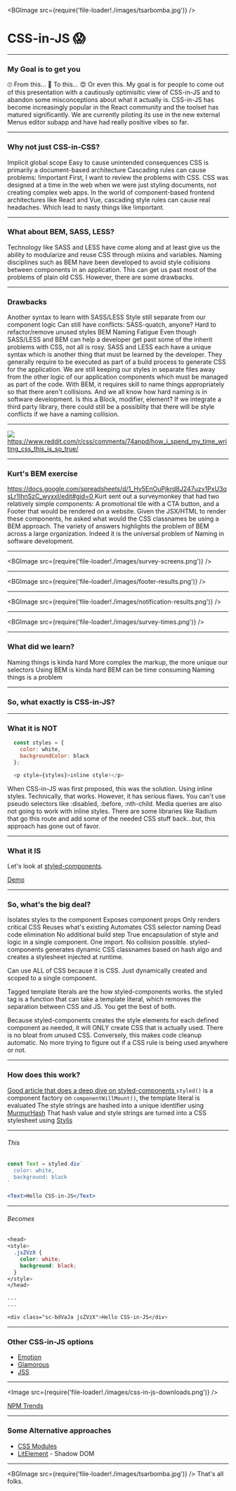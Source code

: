 
<BGImage src={require('file-loader!./images/tsarbomba.jpg')} />

# CSS-in-JS  😱

---

### My Goal is to get you

<Flex mt={50}>
  <Box width={1/3}>
    <Stack y={2}>
      <Box fontSize={100}>🙄</Box>
    </Stack>
    <Box>
      <Text>From this...</Text>
    </Box>
  </Box>

  <Box width={1/3}>
    <Stack y={2}>
      <Box fontSize={100}>🤔</Box>
    </Stack>
    <Box>
      <Text>To this...</Text>
    </Box>
  </Box>

  <Box width={1/3}>
    <Stack y={2}>
      <Box fontSize={100}>😍</Box>
    </Stack>
    <Box>
      <Text>Or even this.</Text>
    </Box>
  </Box>
</Flex>

<Notes>
  My goal is for people to come out of this presentation with a cautiously optimisitic view of CSS-in-JS and to abandon some misconceptions about what it actually is.
  CSS-in-JS has become increasingly popular in the React community and the toolset has matured significantly.
  We are currently piloting its use in the new external Menus editor subapp and have had really positive vibes so far. 
</Notes>

---

### Why not just CSS-in-CSS?

<Box my={75}>
  <Appear>
    <Square inset={10}>
      <Text>Implicit global scope</Text>
    </Square>
  </Appear>
  <Appear>
    <Square inset={10}>
      <Text>Easy to cause unintended consequences</Text>
    </Square>
  </Appear>
  <Appear>
    <Square inset={10}>
      <Text>CSS is primarily a document-based architecture</Text>
    </Square>
  </Appear>
  <Appear>
    <Square inset={10}>
      <Text>Cascading rules can cause problems: !important</Text>
    </Square>
  </Appear>
</Box>

<Notes>
  First, I want to review the problems with CSS.
  CSS was designed at a time in the web when we were just styling documents, not creating complex web apps.
  In the world of component-based frontend architectures like React and Vue, cascading style rules can cause real headaches.
  Which lead to nasty things like !important.
</Notes> 

---

### What about BEM, SASS, LESS?

<Notes>
  Technology like SASS and LESS have come along and at least give us the ability to modularize and reuse CSS
  through mixins and variables. 
  Naming disciplines such as BEM have been developed to avoid style collisions between components in an application.
  This can get us past most of the problems of plain old CSS.
  However, there are some drawbacks.
</Notes>

---

### Drawbacks

<Box my={75}>
  <Appear>
    <Square inset={10}>
      <Text>Another syntax to learn with SASS/LESS</Text>
    </Square>
  </Appear>
  <Appear>
    <Square inset={10}>
      <Text>Style still separate from our component logic</Text>
    </Square>
  </Appear>
  <Appear>
    <Square inset={10}>
      <Text>Can still have conflicts: SASS-quatch, anyone?</Text>
    </Square>
  </Appear>
  <Appear>
    <Square inset={10}>
      <Text>Hard to refactor/remove unused styles</Text>
    </Square>
  </Appear>
  <Appear>
    <Square inset={10}>
      <Text>BEM Naming Fatigue</Text>
    </Square>
  </Appear>
</Box>

<Notes>
  Even though SASS/LESS and BEM can help a developer get past some of the inherit problems with CSS, not all is rosy.
  SASS and LESS each have a unique syntax which is another thing that must be learned by the developer.  They generally
  require to be executed as part of a build process to generate CSS for the application.  We are still keeping our styles
  in separate files away from the other logic of our application components which must be managed as part of the code.
  With BEM, it requires skill to name things appropriately so that there aren't collisions.  And we all know how hard
  naming is in software development.  Is this a Block, modifier, element?  If we integrate a third party library, there could
  still be a possiblity that there will be style conflicts if we have a naming collision.
</Notes>

---

<Flex justifyContent="center">
  <Box>
    <Image style={{ width: '870px', height: '500px', backgroundSize: 'contain'}} src={require('file-loader!./images/how-i-spend-time-writing-css.jpg')} />
  </Box>
</Flex>

<Box mt={50} fontSize={14}>
  <Flex justifyContent="center">
    <Box>
      <a target="_blank" href="https://www.reddit.com/r/css/comments/74anpd/how_i_spend_my_time_writing_css_this_is_so_true/">
        https://www.reddit.com/r/css/comments/74anpd/how_i_spend_my_time_writing_css_this_is_so_true/
      </a>
    </Box>
  </Flex>
</Box>

---

### Kurt's BEM exercise

<Box mt={50} fontSize={18}>
  <Flex justifyContent="center">
    <Box>
      <a target="_blank" href="https://docs.google.com/spreadsheets/d/1_Hv5EnOuPjkrd8J247uzv1PxU3qsLr1IhnSzC_wyxxI/edit#gid=0">
        https://docs.google.com/spreadsheets/d/1_Hv5EnOuPjkrd8J247uzv1PxU3qsLr1IhnSzC_wyxxI/edit#gid=0
      </a>
    </Box>
  </Flex>
</Box>

<Notes>
  Kurt sent out a surveymonkey that had two relatively simple components: A promotional tile with a CTA button, and a Footer
  that would be rendered on a website.
  Given the JSX/HTML to render these components, he asked what would the CSS classnames be using a BEM approach.
  The variety of answers highlights the problem of BEM across a large organization.  Indeed it is the universal problem of Naming in
  software development.
</Notes>

---

<BGImage src={require('file-loader!./images/survey-screens.png')} />

---

<BGImage src={require('file-loader!./images/footer-results.png')} />

---

<BGImage src={require('file-loader!./images/notification-results.png')} />

---

<BGImage src={require('file-loader!./images/survey-times.png')} />

---

### What did we learn?

<Box my={75}>
  <Appear>
    <Square inset={10}>
      <Text>Naming things is kinda hard</Text>
    </Square>
  </Appear>
  <Appear>
    <Square inset={10}>
      <Text>More complex the markup, the more unique our selectors</Text>
    </Square>
  </Appear>
  <Appear>
    <Square inset={10}>
      <Text>Using BEM is kinda hard</Text>
    </Square>
  </Appear>
  <Appear>
    <Square inset={10}>
      <Text>BEM can be time consuming</Text>
    </Square>
  </Appear>
  <Appear>
    <Square inset={10}>
      <Text>Naming things is a problem</Text>
    </Square>
  </Appear>
</Box>

---

### So, what exactly is CSS-in-JS?

---

### What it is NOT

```javascript
  const styles = {
    color: white, 
    backgroundColor: black
  };

  <p style={styles}>inline style!</p>
```

<Notes>
  When CSS-in-JS was first proposed, this was the solution.  Using inline styles.  Technically, that works.
  However, it has serious flaws.  You can't use pseudo selectors like :disabled, :before, :nth-child.
  Media queries are also not going to work with inline styles.
  There are some libraries like Radium that go this route and add some of the needed CSS stuff back...but, this 
  approach has gone out of favor.
</Notes>

---

### What it IS

Let's look at [styled-components](https://www.styled-components.com/).

<Square inset={5}>
  <a target="_blank" href="https://codepen.io/bennybrau/pen/JVwGzo">Demo</a>
</Square>

---

### So, what's the big deal?

<Box mt={60}>
  <Appear>
    <Square inset={10}>
      <Text>Isolates styles to the component</Text>
    </Square>
  </Appear>
  <Appear>
    <Square inset={10}>
      <Text>Exposes component props</Text>
    </Square>
  </Appear>
  <Appear>
    <Square inset={10}>
      <Text>Only renders critical CSS</Text>
    </Square>
  </Appear>
  <Appear>
    <Square inset={10}>
      <Text>Reuses what's existing</Text>
    </Square>
  </Appear>
  <Appear>
    <Square inset={10}>
      <Text>Automates CSS selector naming</Text>
    </Square>
  </Appear>
  <Appear>
    <Square inset={10}>
      <Text>Dead code elimination</Text>
    </Square>
  </Appear>
  <Appear>
    <Square inset={10}>
      <Text>No additional build step</Text>
    </Square>
  </Appear>
</Box>

<Notes>
  True encapsulation of style and logic in a single component.  One import.  No collision possible.
  styled-components generates dynamic CSS classnames based on hash algo and creates a stylesheet injected
  at runtime.
  
  Can use ALL of CSS because it is CSS.  Just dynamically created and scoped to a single component.

  Tagged template literals are the how styled-components works.  the styled tag is a function that can 
  take a template literal, which removes the separation between CSS and JS.  You get the best of both.

  Because styled-components creates the style elements for each defined component as needed, it will ONLY create CSS
  that is actually used.  There is no bloat from unused CSS.  Conversely, this makes code cleanup
  automatic.  No more trying to figure out if a CSS rule is being used anywhere or not.

</Notes>

---

### How does this work?

<Box mt={50} fontSize={20}>
  <Flex justifyContent="center">
    <Box>
      <a target="_blank" href="https://medium.com/styled-components/how-styled-components-works-618a69970421">
        Good article that does a deep dive on styled-components
      </a>
    </Box>
  </Flex>
</Box>

<Box mt={50}>
  <Appear>
    <Square inset={10}>
      <Text><code>styled()</code> is a component factory</Text>
    </Square>
  </Appear>
  <Appear>
    <Square inset={10}>
      <Text>on <code>componentWillMount()</code>, the template literal is evaluated</Text>
    </Square>
  </Appear>
  <Appear>
    <Square inset={10}>
      <Text>The style strings are hashed into a unique identifier using <a href="https://www.wikiwand.com/en/MurmurHash">MurmurHash</a></Text>
    </Square>
  </Appear>
  <Appear>
    <Square inset={10}>
      <Text>That hash value and style strings are turned into a CSS stylesheet using <a href="https://stylis.js.org/">Stylis</a></Text>
    </Square>
  </Appear>
</Box>

---

###### This
```jsx
const Text = styled.div`
  color: white,
  background: black
`

<Text>Hello CSS-in-JS</Text>
```
---

###### Becomes
```css
<head>
<style>
  .jsZVzX {
    color: white;
    background: black;
  }
</style>
</head>

...
...

<div class="sc-bdVaJa jsZVzX">Hello CSS-in-JS</div>
```
---

### Other CSS-in-JS options

* [Emotion](https://emotion.sh/docs/introduction)
* [Glamorous](https://glamorous.rocks/)
* [JSS](https://cssinjs.org/)

---

<Image src={require('file-loader!./images/css-in-js-downloads.png')} />

<Box mt={50} fontSize={20}>
  <Flex justifyContent="center">
    <Box>
      <a target="_blank" href="https://www.npmtrends.com/styled-components-vs-radium-vs-jss-vs-glamorous-vs-emotion-vs-styletron">
        NPM Trends
      </a>
    </Box>
  </Flex>
</Box>

---

### Some Alternative approaches

* [CSS Modules](https://glenmaddern.com/articles/css-modules)
* [LitElement](https://lit-element.polymer-project.org/) - Shadow DOM

---

<BGImage src={require('file-loader!./images/tsarbomba.jpg')} />
That's all folks.
